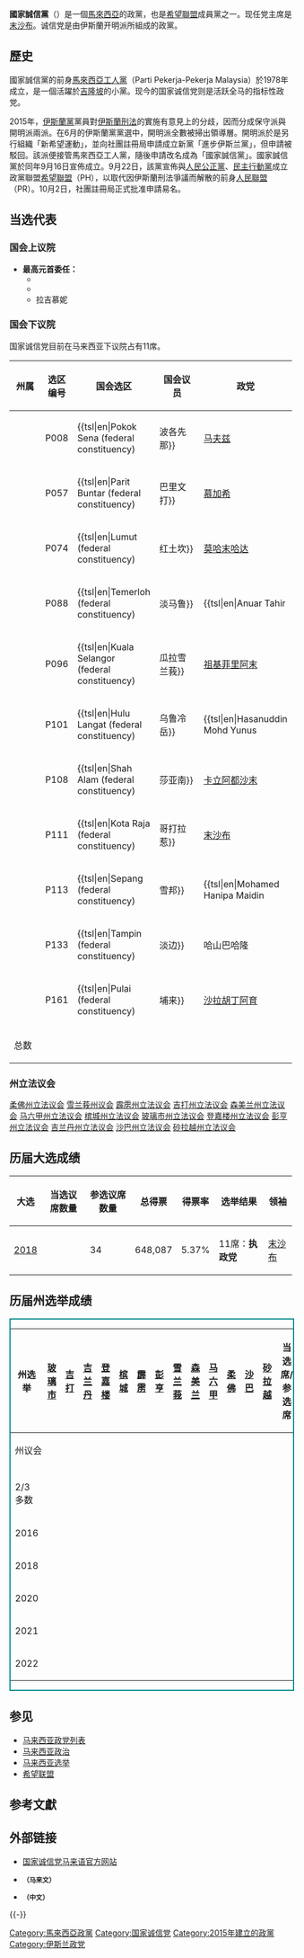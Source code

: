 {{Infobox political party
|name = 国家诚信党
|native_name = Parti Amanah Negara<br>National Trust Party<br>ڤرتي أمانه نڬارا<br>தேசிய நம்பிக்கை கட்சி
|colorcode = {{Party meta/shading/国家诚信党}}
|abbreviation = AMANAH、PAN、诚信党
|logo = Parti Amanah Negara Logo.svg
|caption=党徽
|president= [[末沙布|末沙布]]
|general_secretary = [[莫哈末哈达|莫哈末哈达]]
|leader1_title = 总顾问
|leader1_name = 阿末阿旺
|leader2_title = 署理主席
|leader2_name = [[沙拉胡丁阿育|沙拉胡丁阿育]]
|leader3_title = 副主席
|leader3_name = [[慕加希|慕加希]]<br>[[哈沙努丁|哈沙努丁]]<br>[[马夫兹|马夫兹]]<br>[[茜蒂玛丽亚|茜蒂玛丽亚]]<br>[[胡桑慕沙|胡桑慕沙]]
|leader4_title = 妇女组主席
|leader4_name = 
|leader5_title = 青年团团长
|leader5_name = 
|founder = 刚卡娜业
|foundation = {{sda|2015|9|16}}
|legalized = 
|split = {{伊斯兰党}}<small>（2015年分裂）</small>
|predecessor = [[马来西亚工人党|马来西亚工人党]]<small>（1978年成立）</small>
|successor = 
|headquarters ={{KL}}怡保路
|youth_wing = 诚信党青年团
|student_wing = 诚信党大专生组织
|womens_wing = 诚信党妇女组（AWAN）
|membership_year = 2017年4月
|membership = 150000<ref>{{cite web |url=http://www.malaysiakini.com/news/315581 |title=PAN gets 1 membership applications, 2 from Kelantan - Malaysiakini |format= |work= |accessdate= |archive-date=2017-04-29 |archive-url=https://web.archive.org/web/20170429031132/http://www.malaysiakini.com/news/315581 |dead-url=no }}</ref>
|ideology = [[社会正义|社会正义]]<br>[[进步主义|进步主义]]<br>[[伊斯兰民主主义|伊斯兰民主主义]]<br>[[伊斯兰现代主义|伊斯兰现代主义]]
|position = [[中间偏左|中间偏左]]
|colours = {{Color box|{{Party meta/color/国家诚信党}}|border=darkgray}} 橙色
|national = {{希望联盟}}<small>（2015年至今）</small>
|international = 
|anthem = ''Amanah Peduli''
|slogan = ''Amanah,Peduli,Progresif''
|seats1_title = [[馬來西亞上議院|上議院]]：
|seats1 = {{Composition bar|3|70|hex={{Party_meta/color/国家诚信党}}}}
|seats2_title = [[馬來西亞下議院|下議院]]：
|seats2 = {{Composition bar|11|222|hex={{Party_meta/color/国家诚信党}}}}
|seats3_title = [[馬來西亞州議會|州議會]]：
|seats3 = {{collapsible list|title=总数{{Composition bar|24|592|hex={{Party_meta/color/国家诚信党}}}}
 |[[柔佛州立法议会|柔佛州立法议会]]{{Composition bar|1|56|hex={{Party_meta/shading/国家诚信党}}}}
 |[[雪兰莪州议会|雪兰莪州议会]]{{Composition bar|8|56|hex={{Party_meta/shading/国家诚信党}}}}
 |[[霹雳州立法议会|霹雳州立法议会]]{{Composition bar|5|59|hex={{Party_meta/shading/国家诚信党}}}}
 |[[吉打州立法议会|吉打州立法议会]]{{Composition bar|4|36|hex={{Party_meta/shading/国家诚信党}}}}
 |[[森美兰州立法议会|森美兰州立法议会]]{{Composition bar|3|36|hex={{Party_meta/shading/国家诚信党}}}}
 |[[马六甲州立法议会|马六甲州立法议会]]{{Composition bar|1|28|hex={{Party_meta/shading/国家诚信党}}}}
 |[[槟城州立法议会|槟城州立法议会]]{{Composition bar|2|40|hex={{Party_meta/shading/国家诚信党}}}}
 |[[玻璃市州立法议会|玻璃市州立法议会]]{{Composition bar|0|15|hex={{Party_meta/shading/国家诚信党}}}}
 |[[登嘉楼州立法议会|登嘉楼州立法议会]]{{Composition bar|0|33|hex={{Party_meta/shading/国家诚信党}}}}
 |[[彭亨州立法议会|彭亨州立法议会]]{{Composition bar|0|42|hex={{Party_meta/shading/国家诚信党}}}}
 |[[吉兰丹州立法议会|吉兰丹州立法议会]]{{Composition bar|0|45|hex={{Party_meta/shading/国家诚信党}}}}
 |[[沙巴州立法议会|沙巴州立法议会]]{{Composition bar|0|64|hex={{Party_meta/shading/国家诚信党}}}}
 |[[砂拉越州立法议会|砂拉越州立法议会]]{{Composition bar|0|82|hex={{Party_meta/shading/国家诚信党}}}}
 }}
|symbol = [[File:Pakatan-harapan-logo.svg|150px]] [[File:Parti_Amanah_Negara_Logo.svg|90px]]<!--以选举委员会的注册标志为准-->
|flag = [[File:Parti_Amanah_Negara_Flag.svg|180px]]
|website = {{URL|https://amanah.org.my}}
|country = 马来西亚
|footnotes = 
}}
'''國家誠信黨'''（{{lang-ms|Parti Amanah Negara}}）是一個[[馬來西亞|馬來西亞]]的政黨，也是[[希望聯盟|希望聯盟]]成員黨之一。现任党主席是[[末沙布|末沙布]]。诚信党是由伊斯蘭开明派所組成的政黨。

==歷史== <!--待完善内容-->
國家誠信黨的前身[[馬來西亞工人黨|馬來西亞工人黨]]（Parti Pekerja-Pekerja Malaysia）於1978年成立，是一個活躍於[[吉隆坡|吉隆坡]]的小黨。现今的国家诚信党则是活跃全马的指标性政党。

2015年，[[伊斯蘭黨|伊斯蘭黨]]黨員對[[伊斯蘭刑法|伊斯蘭刑法]]的實施有意見上的分歧，因而分成保守派與開明派兩派。在6月的伊斯蘭黨黨選中，開明派全數被掃出領導層。開明派於是另行組織「新希望運動」，並向社團註冊局申請成立新黨「進步伊斯兰黨」，但申請被駁回。該派便接管馬來西亞工人黨，隨後申請改名成為「國家誠信黨」。國家誠信黨於同年9月16日宣佈成立。9月22日，該黨宣佈與[[人民公正黨|人民公正黨]]、[[民主行动党_(马来西亚)|民主行動黨]]成立政黨聯盟[[希望聯盟|希望聯盟]]（PH），以取代因伊斯蘭刑法爭議而解散的前身[[人民聯盟|人民聯盟]]（PR）。10月2日，社團註冊局正式批准申請易名。

==当选代表==
=== 国会上议院 ===
{{main|马来西亚第14届国会上议员列表}}

{{div col|colwidth=30em}}
* '''最高元首委任：'''
** {{tsl|en|Raja Kamarul Bahrin Shah Raja Ahmad|拉惹卡玛鲁巴林}}
** {{tsl|en|Husam Musa|胡桑慕沙}}
** 拉吉慕妮
{{div col end}}

=== 国会下议院 ===
{{main|马来西亚第14届国会议员列表}}
国家诚信党目前在马来西亚下议院占有11席。
{| class ="wikitable sortable"
|-
! style="width:100px;"| 州属
! style="width:30px;"| 选区编号
! style="width:120px;"|国会选区 
! style="width:150px;"|国会议员
! style="width:80px;" colspan=2|政党
|-
| {{Flag|Kedah}} || P008 || {{tsl|en|Pokok Sena (federal constituency)||波各先那}}||[[马夫兹|马夫兹]] || bgcolor="{{Party_meta/shading/国家诚信党}}"| ||诚信党
|-
|rowspan=2 | {{Flag|Perak}} || P057 || {{tsl|en|Parit Buntar (federal constituency)||巴里文打}}||[[慕加希|慕加希]] || bgcolor="{{Party_meta/shading/国家诚信党}}"| ||诚信党
|-
| P074 || {{tsl|en|Lumut (federal constituency)||红土坎}}||[[莫哈末哈达|莫哈末哈达]] || bgcolor="{{Party_meta/shading/国家诚信党}}"| ||诚信党
|-
| {{Flag|Pahang}} || P088 || {{tsl|en|Temerloh (federal constituency)||淡马鲁}}||{{tsl|en|Anuar Tahir||安努亚达希}}|| bgcolor="{{Party_meta/shading/国家诚信党}}" |  ||诚信党
|-
|rowspan=5| {{Flag|Selangor}} || P096 || {{tsl|en|Kuala Selangor (federal constituency)||瓜拉雪兰莪}}||[[祖基菲里阿末|祖基菲里阿末]] || bgcolor="{{Party_meta/shading/国家诚信党}}"| ||诚信党
|-
| P101 || {{tsl|en|Hulu Langat (federal constituency)||乌鲁冷岳}}||{{tsl|en|Hasanuddin Mohd Yunus||哈沙努丁}}|| bgcolor="{{Party_meta/shading/国家诚信党}}" |  ||诚信党
|-
| P108 || {{tsl|en|Shah Alam (federal constituency)||莎亚南}}||[[卡立阿都沙末|卡立阿都沙末]] || bgcolor="{{Party_meta/shading/国家诚信党}}"| ||诚信党
|-
| P111 || {{tsl|en|Kota Raja (federal constituency)||哥打拉惹}}||[[末沙布|末沙布]] || bgcolor="{{Party_meta/shading/国家诚信党}}"| ||诚信党
|-
| P113 || {{tsl|en|Sepang (federal constituency)||雪邦}}||{{tsl|en|Mohamed Hanipa Maidin||莫哈末哈尼巴}}|| bgcolor="{{Party_meta/shading/国家诚信党}}" |  ||诚信党
|-
| {{Flag|Negeri Sembilan}} || P133 || {{tsl|en|Tampin (federal constituency)||淡边}}|| 哈山巴哈隆 || bgcolor="{{Party_meta/shading/国家诚信党}}" |  ||诚信党
|-
| {{Flag|Johor}} || P161 || {{tsl|en|Pulai (federal constituency)||埔来}}||[[沙拉胡丁阿育|沙拉胡丁阿育]] || bgcolor="{{Party_meta/shading/国家诚信党}}"| ||诚信党
|-
| 总数 || style="width:30px;" colspan=5| {{small|'''[[吉打|吉打]]''' (1), '''[[霹靂州|霹雳]]''' (2), '''[[彭亨|彭亨]]''' (1), '''[[雪兰莪|雪兰莪]]''' (5), '''[[森美兰|森美兰]]''' (1), '''[[柔佛|柔佛]]''' (1)}}
|}

===州立法议会===
{{main|马来西亚第14届州议员列表}}
{{col-begin}}
{{col-4}}
[[柔佛州立法议会|柔佛州立法议会]]{{Composition bar|1|56|hex={{Party_meta/shading/国家诚信党}}}}
[[雪兰莪州议会|雪兰莪州议会]]{{Composition bar|8|56|hex={{Party_meta/shading/国家诚信党}}}}
[[霹雳州立法议会|霹雳州立法议会]]{{Composition bar|6|59|hex={{Party_meta/shading/国家诚信党}}}}
[[吉打州立法议会|吉打州立法议会]]{{Composition bar|4|36|hex={{Party_meta/shading/国家诚信党}}}}
{{col-4}}
[[森美兰州立法议会|森美兰州立法议会]]{{Composition bar|3|36|hex={{Party_meta/shading/国家诚信党}}}}
[[马六甲州立法议会|马六甲州立法议会]]{{Composition bar|1|28|hex={{Party_meta/shading/国家诚信党}}}}
[[槟城州立法议会|槟城州立法议会]]{{Composition bar|2|40|hex={{Party_meta/shading/国家诚信党}}}}
{{col-4}}
[[玻璃市州立法议会|玻璃市州立法议会]]{{Composition bar|0|15|hex={{Party_meta/shading/国家诚信党}}}}
[[登嘉楼州立法议会|登嘉楼州立法议会]]{{Composition bar|0|33|hex={{Party_meta/shading/国家诚信党}}}}
[[彭亨州立法议会|彭亨州立法议会]]{{Composition bar|0|42|hex={{Party_meta/shading/国家诚信党}}}}
{{col-4}}
[[吉兰丹州立法议会|吉兰丹州立法议会]]{{Composition bar|0|45|hex={{Party_meta/shading/国家诚信党}}}}
[[沙巴州立法议会|沙巴州立法议会]]{{Composition bar|0|64|hex={{Party_meta/shading/国家诚信党}}}}
[[砂拉越州立法议会|砂拉越州立法议会]]{{Composition bar|0|82|hex={{Party_meta/shading/国家诚信党}}}}
{{col-end}}

==历届大选成绩==
{| class="wikitable"
|-
! 大选
! 当选议席数量
! 参选议席数量
! 总得票
! 得票率
! 选举结果
! 领袖
|-
![[2018年马来西亚大选|2018]]
| {{Composition bar|11|222|hex={{Party meta/color/国家诚信党}}}}
| 34
| 648,087
| 5.37%
| {{increase}}11席：'''执政党'''<br>{{small|（[[希望联盟|希望联盟]]）}}
| [[末沙布|末沙布]]
|}

==历届州选举成绩==
<div style="width: 100%; overflow:auto; border: 2px solid #088">

{| class="wikitable sortable" style="text-align:center; font-size:95%"
|-
!rowspan=2| 州选举 !! [[玻璃市州议会|玻璃市]] !! [[吉打州议会|吉打]] !! [[吉兰丹州议会|吉兰丹]] !! [[登嘉楼州议会|登嘉楼]] !! [[槟城州议会|槟城]] !! [[霹雳州议会|霹雳]] !! [[彭亨州议会|彭亨]] !! [[雪兰莪州议会|雪兰莪]] !! [[森美兰州议会|森美兰]] !! [[马六甲州议会|马六甲]] !! [[柔佛州议会|柔佛]]  !! [[沙巴州议会|沙巴]] !! [[砂拉越州议会|砂拉越]] !! 当选席/参选席
|-
!colspan=14|州议会
|-
! !! !! !! !! !! !! !! !! !! !! !! !! !!
|-
|2/3多数||{{Composition bar|2|3|hex=#dcdcdc}}||{{Composition bar|2|3|hex=#dcdcdc}}||{{Composition bar|2|3|hex=#dcdcdc}}||{{Composition bar|2|3|hex=#dcdcdc}}||{{Composition bar|2|3|hex=#dcdcdc}}||{{Composition bar|2|3|hex=#dcdcdc}}||{{Composition bar|2|3|hex=#dcdcdc}}||{{Composition bar|2|3|hex=#dcdcdc}}||{{Composition bar|2|3|hex=#dcdcdc}}||{{Composition bar|2|3|hex=#dcdcdc}}||{{Composition bar|2|3|hex=#dcdcdc}}||{{Composition bar|2|3|hex=#dcdcdc}}||{{Composition bar|2|3|hex=#dcdcdc}}||
|-
|2016|| || || || || || || || || || || || ||{{Composition bar|0|82|hex={{Party meta/color/国家诚信党}}}}||
|-
|2018||{{Composition bar|0|15|hex={{Party meta/color/国家诚信党}}}}||{{Composition bar|4|36|hex={{Party meta/color/国家诚信党}}}}||{{Composition bar|0|45|hex={{Party meta/color/国家诚信党}}}}||{{Composition bar|0|32|hex={{Party meta/color/国家诚信党}}}}||{{Composition bar|2|40|hex={{Party meta/color/国家诚信党}}}}||{{Composition bar|6|59|hex={{Party meta/color/国家诚信党}}}}||{{Composition bar|0|42|hex={{Party meta/color/国家诚信党}}}}||{{Composition bar|8|56|hex={{Party meta/color/国家诚信党}}}}||{{Composition bar|3|36|hex={{Party meta/color/国家诚信党}}}}||{{Composition bar|2|28|hex={{Party meta/color/国家诚信党}}}}||{{Composition bar|9|56|hex={{Party meta/color/国家诚信党}}}}||{{Composition bar|0|60|hex={{Party meta/color/国家诚信党}}}}|| || {{Composition bar|34|587|hex={{Party meta/color/国家诚信党}}}}
|-
|2020
|
|
|
|
|
|
|
|
|
|
|
|{{Composition bar|0|73|hex={{Party meta/color/国家诚信党}}}}
|
|
|-
|2021
|
|
|
|
|
|
|
|
|
|{{Composition bar|1|28|hex={{Party meta/color/国家诚信党}}}}
|
|
|{{Composition bar|0|82|hex={{Party meta/color/国家诚信党}}}}
|
|-
|2022
|
|
|
|
|
|
|
|
|
|
|{{Composition bar|1|56|hex={{Party meta/color/国家诚信党}}}}
|
|
|
|}
</div>

==参见==
*[[马来西亚政党列表|马来西亚政党列表]]
*[[马来西亚政治|马来西亚政治]]
*[[马来西亚选举|马来西亚选举]]
*[[希望联盟|希望联盟]]

==参考文獻==
{{reflist}}

==外部链接==
{{commons category|National Trust Party}}
*[http://www.amanah.org.my/ 国家诚信党马来语官方网站]{{Wayback|url=http://www.amanah.org.my/ |date=20180618203931 }}
*{{facebook|amanahnegara}}<small>'''（马来文）'''</small>
*{{facebook|amanah.mandarin}}<small>'''（中文）'''</small>

{{-}}
{{Portal bar|马来西亚|政治}}
{{馬來西亞政黨}}
{{希望联盟导航模板}}

[[Category:馬來西亞政黨|Category:馬來西亞政黨]]
[[Category:国家诚信党|Category:国家诚信党]]
[[Category:2015年建立的政黨|Category:2015年建立的政黨]]
[[Category:伊斯兰政党|Category:伊斯兰政党]]